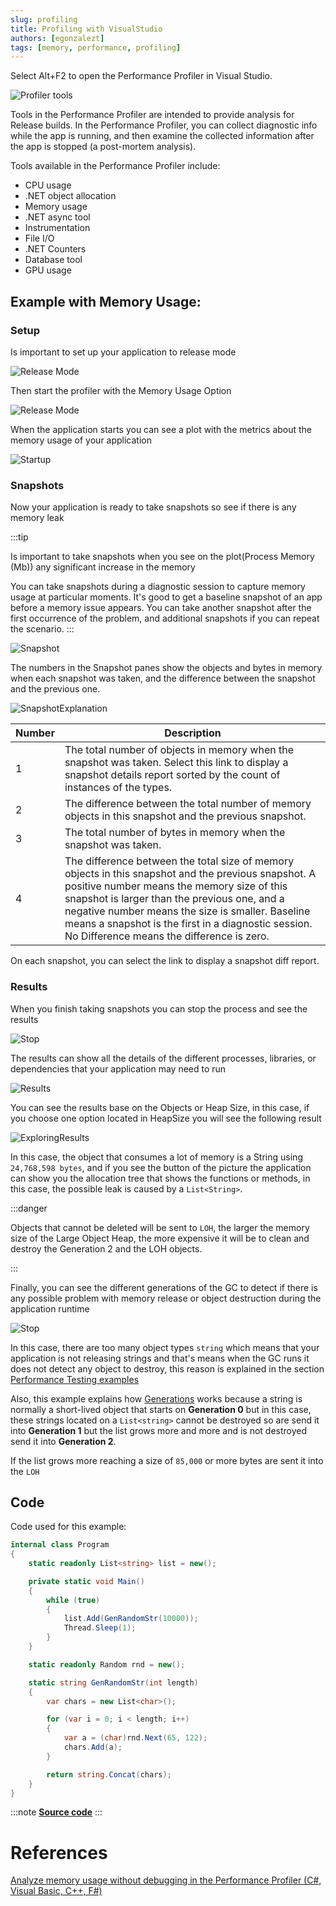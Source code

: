 ```yaml
---
slug: profiling
title: Profiling with VisualStudio
authors: [egonzalezt]
tags: [memory, performance, profiling]
---
```


Select Alt+F2 to open the Performance Profiler in Visual Studio.

![Profiler tools](./profiler_tools.png)

Tools in the Performance Profiler are intended to provide analysis for Release builds. In the Performance Profiler, you can collect diagnostic info while the app is running, and then examine the collected information after the app is stopped (a post-mortem analysis).

Tools available in the Performance Profiler include:

* CPU usage
* .NET object allocation
* Memory usage
* .NET async tool
* Instrumentation
* File I/O
* .NET Counters
* Database tool
* GPU usage

## Example with Memory Usage:

### Setup

Is important to set up your application to release mode

![Release Mode](./releaseMode.png)

Then start the profiler with the Memory Usage Option

![Release Mode](./MemoryUsageOption.png)

When the application starts you can see a plot with the metrics about the memory usage of your application

![Startup](./memorystartup.png)

### Snapshots

Now your application is ready to take snapshots so see if there is any memory leak

:::tip

Is important to take snapshots when you see on the plot(Process Memory (Mb)) any significant increase in the memory

You can take snapshots during a diagnostic session to capture memory usage at particular moments. It's good to get a baseline snapshot of an app before a memory issue appears. You can take another snapshot after the first occurrence of the problem, and additional snapshots if you can repeat the scenario.
:::

![Snapshot](./snapshots.png)

The numbers in the Snapshot panes show the objects and bytes in memory when each snapshot was taken, and the difference between the snapshot and the previous one.

![SnapshotExplanation](./snapshotsExplanation.png)

| Number                          | Description |
|---------------------------------|--------|
| 1 | The total number of objects in memory when the snapshot was taken. Select this link to display a snapshot details report sorted by the count of instances of the types.|
| 2 | The difference between the total number of memory objects in this snapshot and the previous snapshot.|
| 3 | The total number of bytes in memory when the snapshot was taken.|
| 4 | The difference between the total size of memory objects in this snapshot and the previous snapshot. A positive number means the memory size of this snapshot is larger than the previous one, and a negative number means the size is smaller. Baseline means a snapshot is the first in a diagnostic session. No Difference means the difference is zero.|

On each snapshot, you can select the link to display a snapshot diff report.

### Results

When you finish taking snapshots you can stop the process and see the results

![Stop](./stop.png)

The results can show all the details of the different processes, libraries, or dependencies that your application may need to run

![Results](./results.png)

You can see the results base on the Objects or Heap Size, in this case, if you choose one option located in HeapSize you will see the following result

![ExploringResults](./exploringResults.png)

In this case, the object that consumes a lot of memory is a String using `24,768,598 bytes`, and if you see the button of the picture the application can show you the allocation tree that shows the functions or methods, in this case, the possible leak is caused by a `List<String>`.

:::danger

Objects that cannot be deleted will be sent to `LOH`, the larger the memory size of the Large Object Heap, the more expensive it will be to clean and destroy the Generation 2 and the LOH objects.

:::

Finally, you can see the different generations of the GC to detect if there is any possible problem with memory release or object destruction during the application runtime

![Stop](./generations.png)

In this case, there are too many object types `string` which means that your application is not releasing strings and that's means when the GC runs it does not detect any object to destroy, this reason is explained in the section [Performance Testing examples](/docs/PerformanceTesting/#examples)

Also, this example explains how [Generations](/docs/GC/Generations) works because a string is normally a short-lived object that starts on **Generation 0** but in this case, these strings located on a `List<string>` cannot be destroyed so are send it into **Generation 1** but the list grows more and more and is not destroyed send it into **Generation 2**.

If the list grows more reaching a size of `85,000` or more bytes are sent it into the `LOH`

## Code 

Code used for this example: 

```csharp showLineNumbers 
internal class Program
{
    static readonly List<string> list = new();

    private static void Main()
    {
        while (true)
        {
            list.Add(GenRandomStr(10000));
            Thread.Sleep(1);
        }
    }

    static readonly Random rnd = new();

    static string GenRandomStr(int length)
    {
        var chars = new List<char>();

        for (var i = 0; i < length; i++)
        {
            var a = (char)rnd.Next(65, 122);
            chars.Add(a);
        }

        return string.Concat(chars);
    }
}
```
:::note
[**Source code**](https://gist.github.com/egonzalezt/ce6f6a5540fe1186efd0a9a80f4d02f3)
:::

# References

[Analyze memory usage without debugging in the Performance Profiler (C#, Visual Basic, C++, F#)](https://learn.microsoft.com/en-us/visualstudio/profiling/memory-usage-without-debugging2?view=vs-2022)
